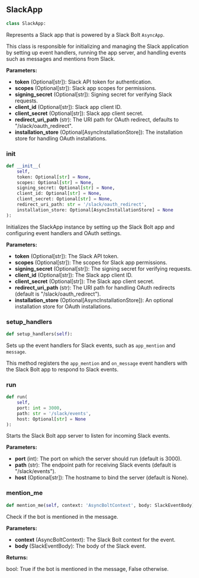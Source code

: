 <a id="camel.bots.slack.slack_app"></a>

<a id="camel.bots.slack.slack_app.SlackApp"></a>

## SlackApp

```python
class SlackApp:
```

Represents a Slack app that is powered by a Slack Bolt `AsyncApp`.

This class is responsible for initializing and managing the Slack
application by setting up event handlers, running the app server, and
handling events such as messages and mentions from Slack.

**Parameters:**

- **token** (Optional[str]): Slack API token for authentication.
- **scopes** (Optional[str]): Slack app scopes for permissions.
- **signing_secret** (Optional[str]): Signing secret for verifying Slack requests.
- **client_id** (Optional[str]): Slack app client ID.
- **client_secret** (Optional[str]): Slack app client secret.
- **redirect_uri_path** (str): The URI path for OAuth redirect, defaults to "/slack/oauth_redirect".
- **installation_store** (Optional[AsyncInstallationStore]): The installation store for handling OAuth installations.

<a id="camel.bots.slack.slack_app.SlackApp.__init__"></a>

### __init__

```python
def __init__(
    self,
    token: Optional[str] = None,
    scopes: Optional[str] = None,
    signing_secret: Optional[str] = None,
    client_id: Optional[str] = None,
    client_secret: Optional[str] = None,
    redirect_uri_path: str = '/slack/oauth_redirect',
    installation_store: Optional[AsyncInstallationStore] = None
):
```

Initializes the SlackApp instance by setting up the Slack Bolt app
and configuring event handlers and OAuth settings.

**Parameters:**

- **token** (Optional[str]): The Slack API token.
- **scopes** (Optional[str]): The scopes for Slack app permissions.
- **signing_secret** (Optional[str]): The signing secret for verifying requests.
- **client_id** (Optional[str]): The Slack app client ID.
- **client_secret** (Optional[str]): The Slack app client secret.
- **redirect_uri_path** (str): The URI path for handling OAuth redirects (default is "/slack/oauth_redirect").
- **installation_store** (Optional[AsyncInstallationStore]): An optional installation store for OAuth installations.

<a id="camel.bots.slack.slack_app.SlackApp.setup_handlers"></a>

### setup_handlers

```python
def setup_handlers(self):
```

Sets up the event handlers for Slack events, such as `app_mention`
and `message`.

This method registers the `app_mention` and `on_message` event handlers
with the Slack Bolt app to respond to Slack events.

<a id="camel.bots.slack.slack_app.SlackApp.run"></a>

### run

```python
def run(
    self,
    port: int = 3000,
    path: str = '/slack/events',
    host: Optional[str] = None
):
```

Starts the Slack Bolt app server to listen for incoming Slack
events.

**Parameters:**

- **port** (int): The port on which the server should run (default is 3000).
- **path** (str): The endpoint path for receiving Slack events (default is "/slack/events").
- **host** (Optional[str]): The hostname to bind the server (default is None).

<a id="camel.bots.slack.slack_app.SlackApp.mention_me"></a>

### mention_me

```python
def mention_me(self, context: 'AsyncBoltContext', body: SlackEventBody):
```

Check if the bot is mentioned in the message.

**Parameters:**

- **context** (AsyncBoltContext): The Slack Bolt context for the event.
- **body** (SlackEventBody): The body of the Slack event.

**Returns:**

  bool: True if the bot is mentioned in the message, False otherwise.
